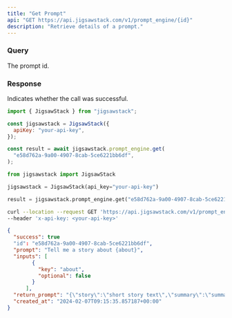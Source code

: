 ```yaml
---
title: "Get Prompt"
api: "GET https://api.jigsawstack.com/v1/prompt_engine/{id}"
description: "Retrieve details of a prompt."
---
```


<Snippet file="header.mdx" />

### Query

<ParamField query="id" type="string">
  The prompt id.
</ParamField>

### Response

<ResponseField name="success" type="boolean">
  Indicates whether the call was successful.
</ResponseField>

<RequestExample>

```javascript Node.js
import { JigsawStack } from "jigsawstack";

const jigsawstack = JigsawStack({
  apiKey: "your-api-key",
});

const result = await jigsawstack.prompt_engine.get(
  "e58d762a-9a00-4907-8cab-5ce6221bb6df",
);
```

```python Python
from jigsawstack import JigsawStack

jigsawstack = JigsawStack(api_key="your-api-key")

result = jigsawstack.prompt_engine.get("e58d762a-9a00-4907-8cab-5ce6221bb6df")
```

```bash cURL
curl --location --request GET 'https://api.jigsawstack.com/v1/prompt_engine/{id}' \
--header 'x-api-key: <your-api-key>'
```

</RequestExample>

<ResponseExample>

```json Response
{
  "success": true
  "id": "e58d762a-9a00-4907-8cab-5ce6221bb6df",
  "prompt": "Tell me a story about {about}",
  "inputs": [
        {
          "key": "about",
          "optional": false
        }
      ],
  "return_prompt": "{\"story\":\"short story text\",\"summary\":\"summary of story\"}",
  "created_at": "2024-02-07T09:15:35.857187+00:00"
}
```

</ResponseExample>
